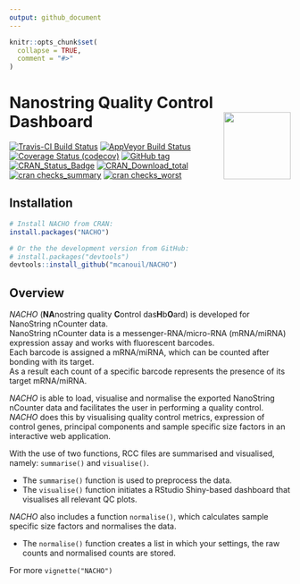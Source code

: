 ```yaml
---
output: github_document
---
```


<!-- README.md is generated from README.Rmd. Please edit that file -->

```r
knitr::opts_chunk$set(
  collapse = TRUE,
  comment = "#>"
)
```

# Nanostring Quality Control Dashboard <img src="man/figures/nacho_hex.png" align="right" width="120" />

[![Travis-CI Build Status](https://travis-ci.org/mcanouil/NACHO.svg?branch=master)](https://travis-ci.org/mcanouil/NACHO)
[![AppVeyor Build Status](https://ci.appveyor.com/api/projects/status/github/mcanouil/NACHO?branch=master&svg=true)](https://ci.appveyor.com/project/mcanouil/NACHO)
[![Coverage Status (codecov)](https://codecov.io/gh/mcanouil/NACHO/branch/master/graph/badge.svg)](https://codecov.io/gh/mcanouil/NACHO)
[![GitHub tag](https://img.shields.io/github/tag/mcanouil/NACHO.svg?label=Github)](https://github.com/mcanouil/NACHO)
[![CRAN_Status_Badge](http://www.r-pkg.org/badges/version-ago/NACHO)](https://cran.r-project.org/package=NACHO)
[![CRAN_Download_total](http://cranlogs.r-pkg.org/badges/grand-total/NACHO)](https://cran.r-project.org/package=NACHO)
[![cran checks_summary](https://cranchecks.info/badges/summary/NACHO)](https://cran.r-project.org/web/checks/check_results_NACHO.html)
[![cran checks_worst](https://cranchecks.info/badges/worst/NACHO)](https://cran.r-project.org/web/checks/check_results_NACHO.html)
<!--[![CRAN_Download_month](http://cranlogs.r-pkg.org/badges/NACHO?color=brightgreen)](https://cran.r-project.org/package=NACHO)-->
<!--[![Coverage Status (coveralls)](https://coveralls.io/repos/github/mcanouil/NACHO/badge.svg?branch=master)](https://coveralls.io/github/mcanouil/NACHO?branch=master)-->


## Installation

```r
# Install NACHO from CRAN:
install.packages("NACHO")

# Or the the development version from GitHub:
# install.packages("devtools")
devtools::install_github("mcanouil/NACHO")
```


## Overview 

*NACHO* (**NA**nostring quality **C**ontrol das**H**b**O**ard) is developed for NanoString nCounter data.  
NanoString nCounter data is a messenger-RNA/micro-RNA (mRNA/miRNA) expression assay and works with fluorescent barcodes.  
Each barcode is assigned a mRNA/miRNA, which can be counted after bonding with its target.  
As a result each count of a specific barcode represents the presence of its target mRNA/miRNA.


*NACHO* is able to load, visualise and normalise the exported NanoString nCounter data and facilitates the user in performing a quality control.  
*NACHO* does this by visualising quality control metrics, expression of control genes, principal components and sample specific size factors in an interactive web application.

With the use of two functions, RCC files are summarised and visualised, namely: `summarise()` and `visualise()`.

* The `summarise()` function is used to preprocess the data. 
* The `visualise()` function initiates a RStudio Shiny-based dashboard that visualises all relevant QC plots.

*NACHO* also includes a function `normalise()`, which calculates sample specific size factors and normalises the data.

* The `normalise()` function creates a list in which your settings, the raw counts and normalised counts are stored.

For more `vignette("NACHO")`